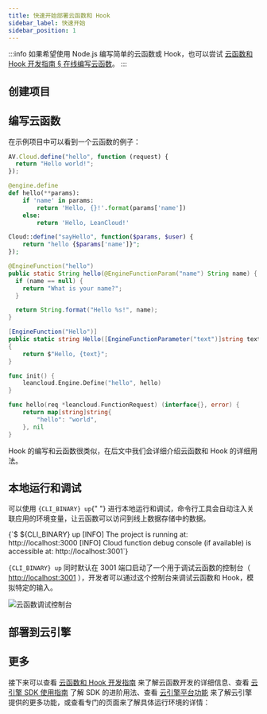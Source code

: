 ```yaml
---
title: 快速开始部署云函数和 Hook
sidebar_label: 快速开始
sidebar_position: 1
---
```



<FunctionsIntroduction />

:::info
如果希望使用 Node.js 编写简单的云函数或 Hook，也可以尝试 [云函数和 Hook 开发指南 § 在线编写云函数](/sdk/engine/functions/guides/#在线编写云函数)。
:::

## 创建项目

<QuickStartNew appName="my-functions" />

## 编写云函数

在示例项目中可以看到一个云函数的例子：

<EngineRuntimes>
<TabItem value='nodejs'>

```js title='cloud.js'
AV.Cloud.define("hello", function (request) {
  return "Hello world!";
});
```

</TabItem>
<TabItem value='python'>

```python title='cloud.py'
@engine.define
def hello(**params):
    if 'name' in params:
        return 'Hello, {}!'.format(params['name'])
    else:
        return 'Hello, LeanCloud!'
```

</TabItem>
<TabItem value='php'>

```php title='src/cloud.php'
Cloud::define("sayHello", function($params, $user) {
    return "hello {$params['name']}";
});
```

</TabItem>
<TabItem value='java'>

```java title='src/main/java/cn/leancloud/demo/todo/Cloud.java'
@EngineFunction("hello")
public static String hello(@EngineFunctionParam("name") String name) {
  if (name == null) {
    return "What is your name?";
  }

  return String.format("Hello %s!", name);
}
```

</TabItem>
<TabItem value='dotnet'>

```cs title='web/HelloSample.cs'
[EngineFunction("Hello")]
public static string Hello([EngineFunctionParameter("text")]string text)
{
    return $"Hello, {text}";
}
```

</TabItem>
<TabItem value='go'>

```go title='functions/hello.go'
func init() {
	leancloud.Engine.Define("hello", hello)
}

func hello(req *leancloud.FunctionRequest) (interface{}, error) {
	return map[string]string{
		"hello": "world",
	}, nil
}
```

</TabItem>
</EngineRuntimes>

Hook 的编写和云函数很类似，在后文中我们会详细介绍云函数和 Hook 的详细用法。

## 本地运行和调试

<p>
  可以使用 <code>{CLI_BINARY} up</code>{" "}
  进行本地运行和调试，命令行工具会自动注入关联应用的环境变量，让云函数可以访问到线上数据存储中的数据。
</p>

<CodeBlock className="sh">
  {`$ ${CLI_BINARY} up
[INFO] The project is running at: http://localhost:3000
[INFO] Cloud function debug console (if available) is accessible at: http://localhost:3001`}
</CodeBlock>

<p>
  <code>{CLI_BINARY} up</code> 同时默认在 3001
  端口启动了一个用于调试云函数的控制台（
  <a href="http://localhost:3001">http://localhost:3001</a>
  ），开发者可以通过这个控制台来调试云函数和 Hook，模拟特定的输入。
</p>

![云函数调试控制台](/img/cloud-engine/engine-cli-debug-console.png)

## 部署到云引擎

<QuickStartDeploy />

## 更多

接下来可以查看 [云函数和 Hook 开发指南](/sdk/engine/functions/guides) 来了解云函数开发的详细信息、查看 [云引擎 SDK 使用指南](/sdk/engine/functions/sdk) 了解 SDK 的进阶用法、查看 [云引擎平台功能](/sdk/engine/platform) 来了解云引擎提供的更多功能，或查看专门的页面来了解具体运行环境的详情：

<PlatformRuntimes />
